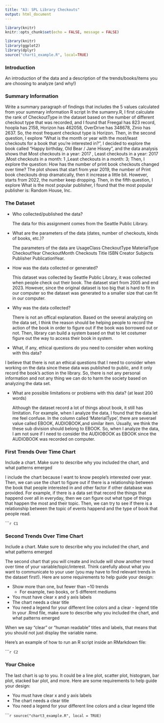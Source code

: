```yaml
---
title: "A3: SPL Library Checkouts"
output: html_document
---
```


```r
library(knitr)
knitr::opts_chunk$set(echo = FALSE, message = FALSE)

```

```R
library(knitr)
library(ggplot2)
library(dplyr)
source("chart1_example.R", local=TRUE)
```
### Introduction

An introduction of the data and a description of the trends/books/items you are choosing to analyze (and why!)

### Summary Information

Write a summary paragraph of findings that includes the 5 values calculated from your summary information R script
  In the sumamry.R, I first calculate the rank of CheckoutType in the dataset based on the number of different checkout type that was recorded, and I found that Freegal has 823 record, hoopla has 2158, Horizon has 462058, OverDrive has 348678, Zinio has 2637. So, the most frequent checkout type is Horizon. Then, in the second question, I explore "What is the month or year with the most/least checkouts for a book that you're interested in?", I decided to explore the book called "Happy birthday, Old Bear / Jane Hissey", and the data analysis shows that Most checkouts in a year: 2017 , Least checkouts in a year: 2017 ,Most checkouts in a month: 1 ,Least checkouts in a month: 3; Then, I explore the question: How has the number of print book checkouts changed over time? The plot shows that start from year 2019, the number of Print book checkouts drop dramatically, then it increase a little bit. However, starts from 2022, the number keep dropping. Then, in the fifth question, I explore What is the most popular publisher, I found that the most popular publisher is: Random House, Inc.



### The Dataset

- Who collected/published the data?  
  
  The data for this assignment comes from the Seattle Public Library. 
  
- What are the parameters of the data (dates, number of checkouts, kinds of books, etc.)?

  The parameters of the data are UsageClass CheckoutType MaterialType CheckoutYear CheckoutMonth Checkouts Title ISBN Creator Subjects Publisher PublicationYear.
  
- How was the data collected or generated?
  
  This dataset was collected by Seattle Public Library, it was collected when people check out their book. The dataset start from 2005 and end 2023. However, since the original dataset is too big that is hard to fit in our computer so the dataset was generated to a smaller size that can fit in our computer.
  
  
- Why was the data collected?  
  
  There is not an offical explanation. Based on the several analyzing on the data set, I think the reason should be helping people to record the action of the book in order to figure out if the book was borrowed out or not. Then, library can build a system based on that to let costumer figure out the way to access their book in system.
  
- What, if any, ethical questions do you need to consider when working with this data?  

I believe that there is not an ethical questions that I need to consider when working on the data since these data was published to public, and it only record the book's action in the library. So, there is not any personal information and not any thing we can do to harm the society based on analyzing the data set.

- What are possible limitations or problems with this data?   (at least 200 words)
  
  Although the dataset record a lot of things about book, it still has limitation. For example, when I analyze the data, I found that the data let me feel confuse. In the column called 'MaterialType', there are severael value called EBOOK, AUDIOBOOK,and similar item. Usually, we think the these sub division should belong to EBOOK. So, when I analyze the data, I am not sure if I need to consider the AUDIOBOOK as EBOOK since the AUDIOBOOK was recorded on computer.

### First Trends Over Time Chart

Include a chart. Make sure to describe why you included the chart, and what patterns emerged

I include the chart because I want to know people's interested over year. Then, we can use the chart to figure out if there is a relationship between the book that people interested in and other factor if other database was provided. For example, if there is a data set that record the things that happend over all in everyday, then we can figure out what type of things that happen the most and their topic. Then, we can try to see if there is a relationship between the topic of events happend and the type of book that people read.

``````r
C1
```

### Second Trends Over Time Chart

Include a chart. Make sure to describe why you included the chart, and what patterns emerged

The second chart that you will create and include will show another trend over time of your variable/topic/interest. Think carefully about what you want to communicate to your user (you may have to find relevant trends in the dataset first!). Here are some requirements to help guide your design:

- Show more than one, but fewer than ~10 trends
  - For example, two books, or 5 different mediums
- You must have clear x and y axis labels
- The chart needs a clear title 
- You need a legend for your different line colors and a clear - legend title
In your .Rmd file, make sure to describe why you included the chart, and what patterns emerged

When we say "clear" or "human readable" titles and labels, that means that you should not just display the variable name.

Here's an example of how to run an R script inside an RMarkdown file:

``````r
C2
```

### Your Choice

The last chart is up to you. It could be a line plot, scatter plot, histogram, bar plot, stacked bar plot, and more. Here are some requirements to help guide your design:

- You must have clear x and y axis labels
- The chart needs a clear title 
- You need a legend for your different line colors and a clear legend title


``````r
source("chart3_example.R", local = TRUE)
```



